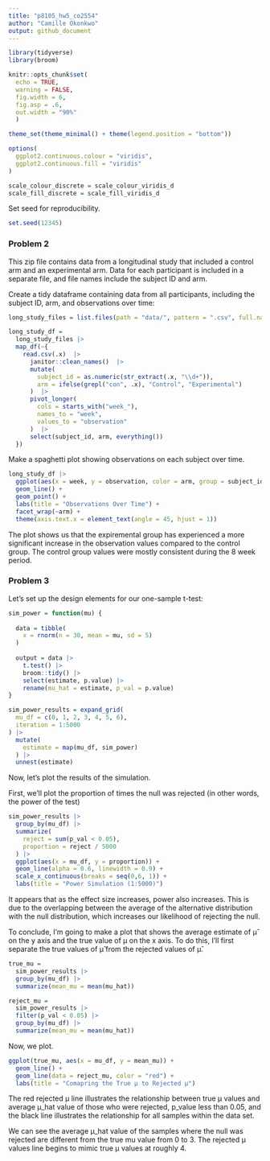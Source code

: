 ```yaml
---
title: "p8105_hw5_co2554"
author: "Camille Okonkwo"
output: github_document
---
```


```r
library(tidyverse)
library(broom)

knitr::opts_chunk$set(
  echo = TRUE, 
  warning = FALSE,
  fig.width = 6, 
  fig.asp = .6, 
  out.width = "90%"
  )

theme_set(theme_minimal() + theme(legend.position = "bottom"))

options(
  ggplot2.continuous.colour = "viridis",
  ggplot2.continuous.fill = "viridis"
)

scale_colour_discrete = scale_colour_viridis_d
scale_fill_discrete = scale_fill_viridis_d
```

Set seed for reproducibility.

```r
set.seed(12345)
```

### Problem 2

This zip file contains data from a longitudinal study that included a control arm and an experimental arm. Data for each participant is included in a separate file, and file names include the subject ID and arm.

Create a tidy dataframe containing data from all participants, including the subject ID, arm, and observations over time:

```r
long_study_files = list.files(path = "data/", pattern = ".csv", full.names = TRUE)

long_study_df =
  long_study_files |> 
  map_df(~{
    read.csv(.x)  |> 
      janitor::clean_names()  |> 
      mutate(
        subject_id = as.numeric(str_extract(.x, "\\d+")),
        arm = ifelse(grepl("con", .x), "Control", "Experimental")
      )  |> 
      pivot_longer(
        cols = starts_with("week_"),
        names_to = "week", 
        values_to = "observation"
      )  |> 
      select(subject_id, arm, everything())
  })
```

Make a spaghetti plot showing observations on each subject over time.

```r
long_study_df |>
  ggplot(aes(x = week, y = observation, color = arm, group = subject_id)) +
  geom_line() +
  geom_point() +
  labs(title = "Observations Over Time") +
  facet_wrap(~arm) +
  theme(axis.text.x = element_text(angle = 45, hjust = 1))
```

The plot shows us that the expiremental group has experienced a more significant increase in the observation values compared to the control group. The control group values were mostly consistent during the 8 week period.

### Problem 3

Let's set up the design elements for our one-sample t-test:

```r
sim_power = function(mu) {
  
  data = tibble(
    x = rnorm(n = 30, mean = mu, sd = 5)
  )
  
  output = data |> 
    t.test() |> 
    broom::tidy() |> 
    select(estimate, p.value) |> 
    rename(mu_hat = estimate, p_val = p.value)
}

sim_power_results = expand_grid(
  mu_df = c(0, 1, 2, 3, 4, 5, 6), 
  iteration = 1:5000
) |> 
  mutate(
    estimate = map(mu_df, sim_power)
  ) |> 
  unnest(estimate)
```


Now, let's plot the results of the simulation. 

First, we'll plot the proportion of times the null was rejected (in other words, the power of the test)

```r
sim_power_results |> 
  group_by(mu_df) |> 
  summarize(
    reject = sum(p_val < 0.05), 
    proportion = reject / 5000
  ) |> 
  ggplot(aes(x = mu_df, y = proportion)) +
  geom_line(alpha = 0.6, linewidth = 0.9) +
  scale_x_continuous(breaks = seq(0,6, 1)) +
  labs(title = "Power Simulation (1:5000)")
```

It appears that as the effect size increases, power also increases. This is due to the overlapping between the average of the alternative distribution with the null distribution, which increases our likelihood of rejecting the null. 


To conclude, I'm going to make a plot that shows the average estimate of μ̂ on the y axis and the true value of μ on the x axis. To do this, I'll first separate the true values of μ̂ from the rejected values of μ̂. 
 
```r
true_mu =
  sim_power_results |> 
  group_by(mu_df) |> 
  summarize(mean_mu = mean(mu_hat))
```

```r
reject_mu = 
  sim_power_results |> 
  filter(p_val < 0.05) |> 
  group_by(mu_df) |> 
  summarize(mean_mu = mean(mu_hat))
```

Now, we plot.

```r
ggplot(true_mu, aes(x = mu_df, y = mean_mu)) +
  geom_line() +
  geom_line(data = reject_mu, color = "red") +
  labs(title = "Comapring the True μ to Rejected μ")
```


The red rejected μ line illustrates the relationship between true μ values and average μ_hat value of those who were rejected, p_value less than 0.05, and the black line illustrates the relationship for all samples within the data set. 

We can see the average μ_hat value of the samples where the null was rejected are different from the true mu value from 0 to 3. The rejected μ values line begins to mimic true μ values at roughly 4.